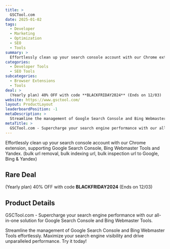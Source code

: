 ```yaml
---
title: >
  GSCTool.com
date: 2025-01-02
tags:
  - Developer
  - Marketing
  - Optimization
  - SEO
  - Tools
summary: >
  Effortlessly clean up your search console account with our Chrome extension, supporting Google Search Console, Bing Webmaster Tools and Yandex. (bulk url removal, bulk indexing url, bulk inspection url to Google, Bing & Yandex)
categories:
  - Developer Tools
  - SEO Tools
subcategories:
  - Browser Extensions
  - Tools
deal: >
  (Yearly plan) 40% OFF with code **BLACKFRIDAY2024** (Ends on 12/03)
website: https://www.gsctool.com/
layout: ProductLayout
leaderboardPosition: -1
metaDescription: >
  Streamline the management of Google Search Console and Bing Webmaster Tools effortlessly. Maximize your search engine visibility and drive unparalleled performance. Try it today!
metaTitle: >
  GSCTool.com - Supercharge your search engine performance with our all-in-one solution for Google Search Console and Bing Webmaster Tools.
---
```

Effortlessly clean up your search console account with our Chrome extension, supporting Google Search Console, Bing Webmaster Tools and Yandex. (bulk url removal, bulk indexing url, bulk inspection url to Google, Bing & Yandex)

## Rare Deal

(Yearly plan) 40% OFF with code **BLACKFRIDAY2024** (Ends on 12/03)

## Product Details

GSCTool.com - Supercharge your search engine performance with our all-in-one solution for Google Search Console and Bing Webmaster Tools.

Streamline the management of Google Search Console and Bing Webmaster Tools effortlessly. Maximize your search engine visibility and drive unparalleled performance. Try it today!

